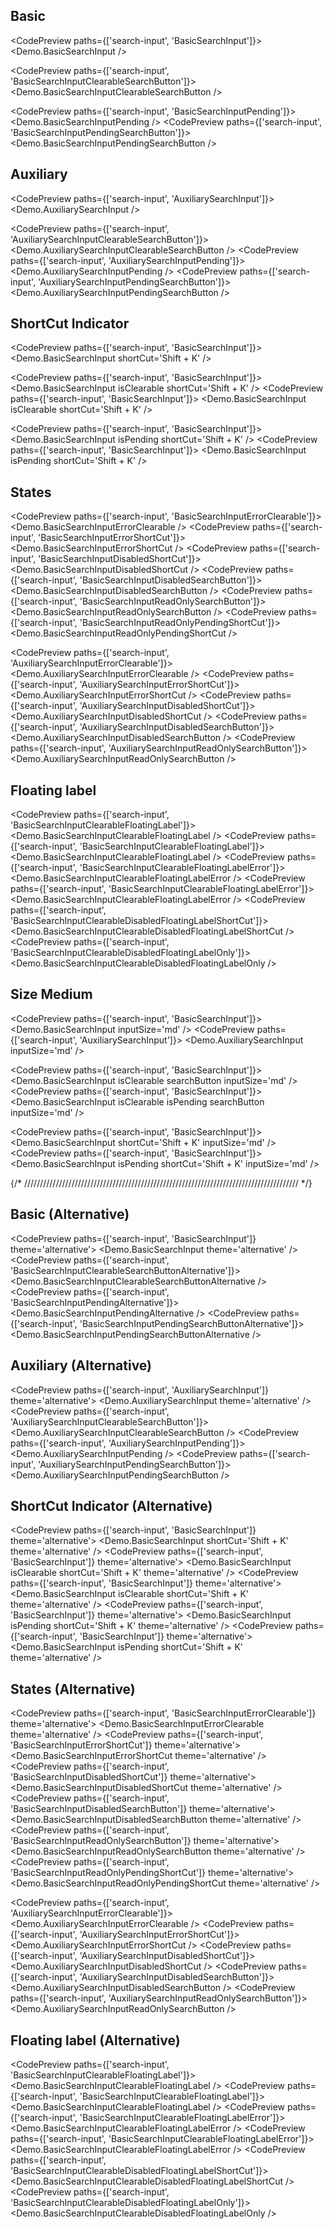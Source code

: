 
<TableOfContents />

## Basic

<CodePreview paths={['search-input', 'BasicSearchInput']}>
  <Demo.BasicSearchInput />
</CodePreview>

<CodePreview paths={['search-input', 'BasicSearchInputClearableSearchButton']}>
  <Demo.BasicSearchInputClearableSearchButton />
</CodePreview>

<CodePreview paths={['search-input', 'BasicSearchInputPending']}>
  <Demo.BasicSearchInputPending />
</CodePreview>
<CodePreview paths={['search-input', 'BasicSearchInputPendingSearchButton']}>
  <Demo.BasicSearchInputPendingSearchButton />
</CodePreview>

## Auxiliary

<CodePreview paths={['search-input', 'AuxiliarySearchInput']}>
  <Demo.AuxiliarySearchInput />
</CodePreview>

<CodePreview paths={['search-input', 'AuxiliarySearchInputClearableSearchButton']}>
  <Demo.AuxiliarySearchInputClearableSearchButton />
</CodePreview>
<CodePreview paths={['search-input', 'AuxiliarySearchInputPending']}>
  <Demo.AuxiliarySearchInputPending />
</CodePreview>
<CodePreview paths={['search-input', 'AuxiliarySearchInputPendingSearchButton']}>
  <Demo.AuxiliarySearchInputPendingSearchButton />
</CodePreview>

## ShortCut Indicator

<CodePreview paths={['search-input', 'BasicSearchInput']}>
  <Demo.BasicSearchInput shortCut='Shift + K' />
</CodePreview>

<CodePreview paths={['search-input', 'BasicSearchInput']}>
  <Demo.BasicSearchInput isClearable shortCut='Shift + K' />
</CodePreview>
<CodePreview paths={['search-input', 'BasicSearchInput']}>
  <Demo.BasicSearchInput isClearable shortCut='Shift + K' />
</CodePreview>

<CodePreview paths={['search-input', 'BasicSearchInput']}>
  <Demo.BasicSearchInput isPending shortCut='Shift + K' />
</CodePreview>
<CodePreview paths={['search-input', 'BasicSearchInput']}>
  <Demo.BasicSearchInput isPending shortCut='Shift + K' />
</CodePreview>

## States

<CodePreview paths={['search-input', 'BasicSearchInputErrorClearable']}>
  <Demo.BasicSearchInputErrorClearable />
</CodePreview>
<CodePreview paths={['search-input', 'BasicSearchInputErrorShortCut']}>
  <Demo.BasicSearchInputErrorShortCut />
</CodePreview>
<CodePreview paths={['search-input', 'BasicSearchInputDisabledShortCut']}>
  <Demo.BasicSearchInputDisabledShortCut />
</CodePreview>
<CodePreview paths={['search-input', 'BasicSearchInputDisabledSearchButton']}>
  <Demo.BasicSearchInputDisabledSearchButton />
</CodePreview>
<CodePreview paths={['search-input', 'BasicSearchInputReadOnlySearchButton']}>
  <Demo.BasicSearchInputReadOnlySearchButton />
</CodePreview>
<CodePreview paths={['search-input', 'BasicSearchInputReadOnlyPendingShortCut']}>
  <Demo.BasicSearchInputReadOnlyPendingShortCut />
</CodePreview>

<CodePreview paths={['search-input', 'AuxiliarySearchInputErrorClearable']}>
  <Demo.AuxiliarySearchInputErrorClearable />
</CodePreview>
<CodePreview paths={['search-input', 'AuxiliarySearchInputErrorShortCut']}>
  <Demo.AuxiliarySearchInputErrorShortCut />
</CodePreview>
<CodePreview paths={['search-input', 'AuxiliarySearchInputDisabledShortCut']}>
  <Demo.AuxiliarySearchInputDisabledShortCut />
</CodePreview>
<CodePreview paths={['search-input', 'AuxiliarySearchInputDisabledSearchButton']}>
  <Demo.AuxiliarySearchInputDisabledSearchButton />
</CodePreview>
<CodePreview paths={['search-input', 'AuxiliarySearchInputReadOnlySearchButton']}>
  <Demo.AuxiliarySearchInputReadOnlySearchButton />
</CodePreview>

## Floating label

<CodePreview paths={['search-input', 'BasicSearchInputClearableFloatingLabel']}>
  <Demo.BasicSearchInputClearableFloatingLabel />
</CodePreview>
<CodePreview paths={['search-input', 'BasicSearchInputClearableFloatingLabel']}>
  <Demo.BasicSearchInputClearableFloatingLabel />
</CodePreview>
<CodePreview paths={['search-input', 'BasicSearchInputClearableFloatingLabelError']}>
  <Demo.BasicSearchInputClearableFloatingLabelError />
</CodePreview>
<CodePreview paths={['search-input', 'BasicSearchInputClearableFloatingLabelError']}>
  <Demo.BasicSearchInputClearableFloatingLabelError />
</CodePreview>
<CodePreview paths={['search-input', 'BasicSearchInputClearableDisabledFloatingLabelShortCut']}>
  <Demo.BasicSearchInputClearableDisabledFloatingLabelShortCut />
</CodePreview>
<CodePreview paths={['search-input', 'BasicSearchInputClearableDisabledFloatingLabelOnly']}>
  <Demo.BasicSearchInputClearableDisabledFloatingLabelOnly />
</CodePreview>

## Size Medium

<CodePreview paths={['search-input', 'BasicSearchInput']}>
  <Demo.BasicSearchInput inputSize='md' />
</CodePreview>
<CodePreview paths={['search-input', 'AuxiliarySearchInput']}>
  <Demo.AuxiliarySearchInput inputSize='md' />
</CodePreview>

<CodePreview paths={['search-input', 'BasicSearchInput']}>
  <Demo.BasicSearchInput isClearable searchButton inputSize='md' />
</CodePreview>
<CodePreview paths={['search-input', 'BasicSearchInput']}>
  <Demo.BasicSearchInput isClearable isPending searchButton inputSize='md' />
</CodePreview>

<CodePreview paths={['search-input', 'BasicSearchInput']}>
  <Demo.BasicSearchInput shortCut='Shift + K' inputSize='md' />
</CodePreview>
<CodePreview paths={['search-input', 'BasicSearchInput']}>
  <Demo.BasicSearchInput isPending shortCut='Shift + K' inputSize='md' />
</CodePreview>

{/* /////////////////////////////////////////////////////////////////////////////////////// */}

## Basic (Alternative)

<CodePreview paths={['search-input', 'BasicSearchInput']} theme='alternative'>
  <Demo.BasicSearchInput theme='alternative' />
</CodePreview>
<CodePreview paths={['search-input', 'BasicSearchInputClearableSearchButtonAlternative']}>
  <Demo.BasicSearchInputClearableSearchButtonAlternative />
</CodePreview>
<CodePreview paths={['search-input', 'BasicSearchInputPendingAlternative']}>
  <Demo.BasicSearchInputPendingAlternative />
</CodePreview>
<CodePreview paths={['search-input', 'BasicSearchInputPendingSearchButtonAlternative']}>
  <Demo.BasicSearchInputPendingSearchButtonAlternative />
</CodePreview>

## Auxiliary (Alternative)

<CodePreview paths={['search-input', 'AuxiliarySearchInput']} theme='alternative'>
  <Demo.AuxiliarySearchInput theme='alternative' />
</CodePreview>
<CodePreview paths={['search-input', 'AuxiliarySearchInputClearableSearchButton']}>
  <Demo.AuxiliarySearchInputClearableSearchButton />
</CodePreview>
<CodePreview paths={['search-input', 'AuxiliarySearchInputPending']}>
  <Demo.AuxiliarySearchInputPending />
</CodePreview>
<CodePreview paths={['search-input', 'AuxiliarySearchInputPendingSearchButton']}>
  <Demo.AuxiliarySearchInputPendingSearchButton />
</CodePreview>

## ShortCut Indicator (Alternative)

<CodePreview paths={['search-input', 'BasicSearchInput']} theme='alternative'>
  <Demo.BasicSearchInput shortCut='Shift + K' theme='alternative' />
</CodePreview>
<CodePreview paths={['search-input', 'BasicSearchInput']} theme='alternative'>
  <Demo.BasicSearchInput isClearable shortCut='Shift + K' theme='alternative' />
</CodePreview>
<CodePreview paths={['search-input', 'BasicSearchInput']} theme='alternative'>
  <Demo.BasicSearchInput isClearable shortCut='Shift + K' theme='alternative' />
</CodePreview>
<CodePreview paths={['search-input', 'BasicSearchInput']} theme='alternative'>
  <Demo.BasicSearchInput isPending shortCut='Shift + K' theme='alternative' />
</CodePreview>
<CodePreview paths={['search-input', 'BasicSearchInput']} theme='alternative'>
  <Demo.BasicSearchInput isPending shortCut='Shift + K' theme='alternative' />
</CodePreview>

## States (Alternative)

<CodePreview paths={['search-input', 'BasicSearchInputErrorClearable']} theme='alternative'>
  <Demo.BasicSearchInputErrorClearable theme='alternative' />
</CodePreview>
<CodePreview paths={['search-input', 'BasicSearchInputErrorShortCut']} theme='alternative'>
  <Demo.BasicSearchInputErrorShortCut theme='alternative' />
</CodePreview>
<CodePreview paths={['search-input', 'BasicSearchInputDisabledShortCut']} theme='alternative'>
  <Demo.BasicSearchInputDisabledShortCut theme='alternative' />
</CodePreview>
<CodePreview paths={['search-input', 'BasicSearchInputDisabledSearchButton']} theme='alternative'>
  <Demo.BasicSearchInputDisabledSearchButton theme='alternative' />
</CodePreview>
<CodePreview paths={['search-input', 'BasicSearchInputReadOnlySearchButton']} theme='alternative'>
  <Demo.BasicSearchInputReadOnlySearchButton theme='alternative' />
</CodePreview>
<CodePreview paths={['search-input', 'BasicSearchInputReadOnlyPendingShortCut']} theme='alternative'>
  <Demo.BasicSearchInputReadOnlyPendingShortCut theme='alternative' />
</CodePreview>

<CodePreview paths={['search-input', 'AuxiliarySearchInputErrorClearable']}>
  <Demo.AuxiliarySearchInputErrorClearable />
</CodePreview>
<CodePreview paths={['search-input', 'AuxiliarySearchInputErrorShortCut']}>
  <Demo.AuxiliarySearchInputErrorShortCut />
</CodePreview>
<CodePreview paths={['search-input', 'AuxiliarySearchInputDisabledShortCut']}>
  <Demo.AuxiliarySearchInputDisabledShortCut />
</CodePreview>
<CodePreview paths={['search-input', 'AuxiliarySearchInputDisabledSearchButton']}>
  <Demo.AuxiliarySearchInputDisabledSearchButton />
</CodePreview>
<CodePreview paths={['search-input', 'AuxiliarySearchInputReadOnlySearchButton']}>
  <Demo.AuxiliarySearchInputReadOnlySearchButton />
</CodePreview>

## Floating label (Alternative)

<CodePreview paths={['search-input', 'BasicSearchInputClearableFloatingLabel']}>
  <Demo.BasicSearchInputClearableFloatingLabel />
</CodePreview>
<CodePreview paths={['search-input', 'BasicSearchInputClearableFloatingLabel']}>
  <Demo.BasicSearchInputClearableFloatingLabel />
</CodePreview>
<CodePreview paths={['search-input', 'BasicSearchInputClearableFloatingLabelError']}>
  <Demo.BasicSearchInputClearableFloatingLabelError />
</CodePreview>
<CodePreview paths={['search-input', 'BasicSearchInputClearableFloatingLabelError']}>
  <Demo.BasicSearchInputClearableFloatingLabelError />
</CodePreview>
<CodePreview paths={['search-input', 'BasicSearchInputClearableDisabledFloatingLabelShortCut']}>
  <Demo.BasicSearchInputClearableDisabledFloatingLabelShortCut />
</CodePreview>
<CodePreview paths={['search-input', 'BasicSearchInputClearableDisabledFloatingLabelOnly']}>
  <Demo.BasicSearchInputClearableDisabledFloatingLabelOnly />
</CodePreview>
